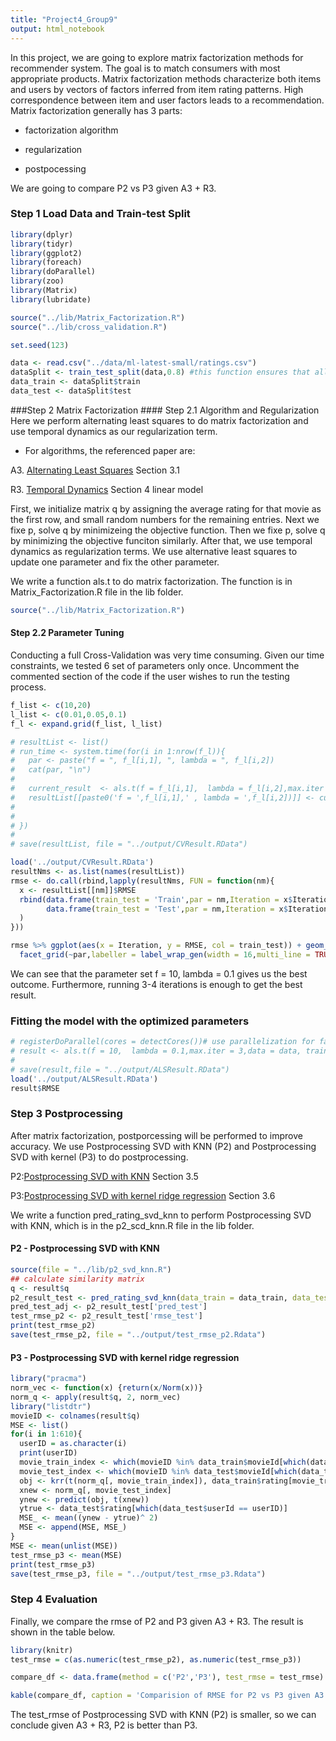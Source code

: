 ```yaml
---
title: "Project4_Group9"
output: html_notebook
---
```


In this project, we are going to explore matrix factorization methods for recommender system. The goal is to match consumers with most appropriate products. Matrix factorization methods characterize both items and users by vectors of factors inferred from item rating patterns. High correspondence between item and user factors leads to a recommendation. Matrix factorization generally has 3 parts:

- factorization algorithm

- regularization

- postpocessing

We are going to compare P2 vs P3 given A3 + R3.

### Step 1 Load Data and Train-test Split
```r

library(dplyr)
library(tidyr)
library(ggplot2)
library(foreach)
library(doParallel)
library(zoo)
library(Matrix)
library(lubridate)

source("../lib/Matrix_Factorization.R")
source("../lib/cross_validation.R")

set.seed(123)

data <- read.csv("../data/ml-latest-small/ratings.csv")
dataSplit <- train_test_split(data,0.8) #this function ensures that all users and movies are in the training set.
data_train <- dataSplit$train
data_test <- dataSplit$test

```


###Step 2 Matrix Factorization
#### Step 2.1 Algorithm and Regularization
Here we perform alternating least squares to do matrix factorization and use temporal dynamics as our regularization term.

- For algorithms, the referenced paper are:

A3. [Alternating Least Squares](./paper/P4 Large-scale Parallel Collaborative Filtering for the Netflix Prize.pdf) Section 3.1

R3. [Temporal Dynamics](./paper/P5 Collaborative Filtering with Temporal Dynamics.pdf) Section 4 linear model

First, we initialize matrix q by assigning the average rating for that movie as the first row, and small random numbers for the remaining entries. Next we fixe p, solve q by minimizeing the objective function. Then we fixe p, solve q by minimizing the objective funciton similarly. After that, we use temporal dynamics as regularization terms. We use alternative least squares to update one parameter and fix the other parameter. 

We write a function als.t to do matrix factorization. The function is in Matrix_Factorization.R file in the lib folder.
```r
source("../lib/Matrix_Factorization.R")
```


#### Step 2.2 Parameter Tuning

Conducting a full Cross-Validation was very time consuming. Given our time constraints, we tested 6 set of parameters only once. Uncomment the commented section of the code if the user wishes to run the testing process.

```r

f_list <- c(10,20)
l_list <- c(0.01,0.05,0.1)
f_l <- expand.grid(f_list, l_list)

# resultList <- list()
# run_time <- system.time(for(i in 1:nrow(f_l)){
#   par <- paste("f = ", f_l[i,1], ", lambda = ", f_l[i,2])
#   cat(par, "\n")
#   
#   current_result  <- als.t(f = f_l[i,1],  lambda = f_l[i,2],max.iter = 10,data = data, train = data_train, test = data_test)
#   resultList[[paste0('f = ',f_l[i,1],' , lambda = ',f_l[i,2])]] <- current_result
#   
#   
# })
# 
# save(resultList, file = "../output/CVResult.RData")

load('../output/CVResult.RData')
resultNms <- as.list(names(resultList))
rmse <- do.call(rbind,lapply(resultNms, FUN = function(nm){
  x <- resultList[[nm]]$RMSE
  rbind(data.frame(train_test = 'Train',par = nm,Iteration = x$Iteration,RMSE = x$Train.Q.Update,check.names = F),
        data.frame(train_test = 'Test',par = nm,Iteration = x$Iteration,RMSE = x$Test.Q.Update,check.names = F)
  )
}))

rmse %>% ggplot(aes(x = Iteration, y = RMSE, col = train_test)) + geom_point() + 
  facet_grid(~par,labeller = label_wrap_gen(width = 16,multi_line = TRUE)) + scale_x_continuous(breaks = c(0,5,10),labels = c('0','5','10'))


```
  
We can see that the parameter set f = 10, lambda = 0.1 gives us the best outcome. Furthermore, running 3-4 iterations is enough to get the best result.

### Fitting the model with the optimized parameters

```r
# registerDoParallel(cores = detectCores())# use parallelization for faster procesing
# result <- als.t(f = 10,  lambda = 0.1,max.iter = 3,data = data, train = data_train, test = data_test)
# 
# save(result,file = "../output/ALSResult.RData")
load('../output/ALSResult.RData')
result$RMSE
```


### Step 3 Postprocessing
After matrix factorization, postporcessing will be performed to improve accuracy. We use Postprocessing SVD with KNN (P2) and Postprocessing SVD with kernel (P3) to do postprocessing.

P2:[Postprocessing SVD with KNN](./paper/P2 Improving regularized singular value decomposition for collaborative filtering .pdf) Section 3.5

P3:[Postprocessing SVD with kernel ridge regression](./paper/P2 Improving regularized singular value decomposition for collaborative filtering .pdf) Section 3.6

We write a function pred_rating_svd_knn to perform Postprocessing SVD with KNN, which is in the p2_scd_knn.R file in the lib folder. 

#### P2 - Postprocessing SVD with KNN
```r
source(file = "../lib/p2_svd_knn.R")
## calculate similarity matrix 
q <- result$q
p2_result_test <- pred_rating_svd_knn(data_train = data_train, data_test = data_test, q)
pred_test_adj <- p2_result_test['pred_test']
test_rmse_p2 <- p2_result_test['rmse_test']
print(test_rmse_p2)
save(test_rmse_p2, file = "../output/test_rmse_p2.Rdata")
```

#### P3 - Postprocessing SVD with kernel ridge regression 
```r
library("pracma")
norm_vec <- function(x) {return(x/Norm(x))}
norm_q <- apply(result$q, 2, norm_vec)
library("listdtr")
movieID <- colnames(result$q)
MSE <- list()
for(i in 1:610){
  userID = as.character(i)
  print(userID)
  movie_train_index <- which(movieID %in% data_train$movieId[which(data_train$userId == userID)])
  movie_test_index <- which(movieID %in% data_test$movieId[which(data_test$userId == userID)])
  obj <- krr(t(norm_q[, movie_train_index]), data_train$rating[movie_train_index])
  xnew <- norm_q[, movie_test_index]
  ynew <- predict(obj, t(xnew))
  ytrue <- data_test$rating[which(data_test$userId == userID)]
  MSE_ <- mean((ynew - ytrue)^ 2)
  MSE <- append(MSE, MSE_)
}
MSE <- mean(unlist(MSE))
test_rmse_p3 <- mean(MSE)
print(test_rmse_p3)
save(test_rmse_p3, file = "../output/test_rmse_p3.Rdata")
```

### Step 4 Evaluation
Finally, we compare the rmse of P2 and P3 given A3 + R3. The result is shown in the table below.

```r
library(knitr)
test_rmse = c(as.numeric(test_rmse_p2), as.numeric(test_rmse_p3))

compare_df <- data.frame(method = c('P2','P3'), test_rmse = test_rmse)

kable(compare_df, caption = 'Comparision of RMSE for P2 vs P3 given A3 + R3')
```

The test_rmse of Postprocessing SVD with KNN (P2) is smaller, so we can conclude given A3 + R3, P2 is better than P3.